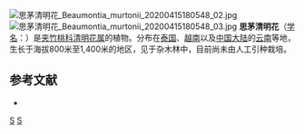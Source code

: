 {{Speciesbox
| genus = Beaumontia
| species = murtonii
| image =思茅清明花 Beaumontia murtonii 20200415180548 01.jpg
| authority = Craib
}}
[[File:思茅清明花_Beaumontia_murtonii_20200415180548_02.jpg|thumb]]
[[File:思茅清明花_Beaumontia_murtonii_20200415180548_03.jpg|thumb]]
'''思茅清明花'''（[[学名|学名]]：{{lang|la|''Beaumontia murtonii''}}）是[[夹竹桃科|夹竹桃科]][[清明花属|清明花属]]的植物。分布在[[泰国|泰国]]、[[越南|越南]]以及[[中国大陆|中国大陆]]的[[云南|云南]]等地，生长于海拔800米至1,400米的地区，见于杂木林中，目前尚未由人工引种栽培。

== 参考文献 ==
<div class="references-small">
* {{cite web| url =http://www.bioinfo.cn/db05/KmzwSpecies.php?action=view&id=315| title =思茅清明花| work =《中国高等植物数据库全库》| publisher =中国科学院微生物研究所| author =昆明植物研究所| accessdate =2009-02-21| deadurl =yes| archiveurl =https://web.archive.org/web/20160305040818/http://www.bioinfo.cn/db05/KmzwSpecies.php?action=view&id=315| archivedate =2016-03-05}}
</div>
{{commonscat-inline|Beaumontia murtonii }}
{{Taxonbar|from=Q11072628}}

[[Category:云南植物|S]]
[[Category:清明花属|S]]


{{植物小作品}}